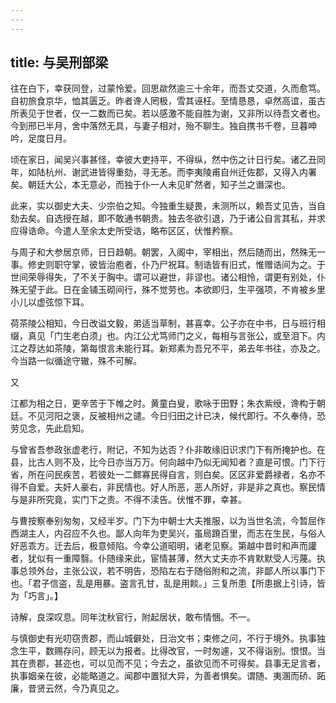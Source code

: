 ```yaml
---
---
---
```

title: 与吴刑部梁
---



往在白下，幸获同登，过蒙怜爱。回思歘然逾三十余年，而吾丈交道，久而愈笃。自初旅食京华，恤其匮乏。昨者谗人罔极，雪其诬枉。至情恳恳，卓然高谊，虽古所表见于世者，仅一二数而已矣。若以感激不能自胜为谢，又非所以待吾文者也。今到邢已半月，舍中落然无具，与妻子相对，殆不聊生。独自携书千卷，旦暮呻吟，足度日月。

顷在家日，闻吴兴事甚怪，幸彼大吏持平，不得纵，然中伤之计日行矣。诸乙丑同年，如陆杭州、谢武进皆得重劾，寻无恙。而李夷陵甫自州迁佐郡，又得入内署矣。朝廷大公，本无意必，而独于仆一人未见旷然者，知子兰之谮深也。

此来，实以御史大夫、少宗伯之知。今独重生疑畏，未测所以，赖吾丈见告，当自劾去矣。自选授在越，即不敢通书朝贵。独去冬欲引退，乃于诸公自言其私，并求应得诰命。今遣人至余太史所受诰，略布区区，伏惟矜察。

与周子和大参居京师，日日趋朝。朝罢，入阁中，宰相出，然后随而出，然殊无一事。修史则职守掌，彼皆治庖者，仆乃尸祝耳。制诰皆有旧式，惟赠诰间为之。于世间荣辱得失，了不关于胸中。谓可以避世，非谬也。诸公相怜，谓更有别处，仆殊无望于此。日在金铺玉砌间行，殊不觉劳也。本欲即归，生平强项，不肯被乡里小儿以虚弦惊下耳。

荷茶陵公相知，今日改谥文毅，弟适当草制，甚喜幸。公子亦在中书，日与班行相缀，真见「门生老白须」也。内江公尤笃师门之义，每相与言张公，或至泪下。内江之荐达如茶陵，第每恨言未能行耳。新郑素为吾兄不平，弟去年书往，亦及之。今当路一似循途守辙，殊不可解。

又

江都为相之日，更辛苦于下帷之时。黄童白叟，歌咏于田野；朱衣紫绶，谗构于朝廷。不见河阳之褒，反被相州之谴。今日归田之计已决，候代即行。不久奉侍，恐劳见念，先此启知。

与曾省吾参政张虚老行，附记，不知为达否？仆非敢缘旧识求门下有所掩护也。在县，比古人则不及，比今日亦当万万。何向越中乃似无闻知者？直是可恨。门下行省，所在问民疾苦，若彼处一二鳏寡民得自言，则白矣。区区非爱爵禄者，名亦不得不自爱。夫奸人豪右，非民情也。好人所恶，恶人所好，非是非之真也。察民情与是非所究竟，实门下之责。不得不渎告。伏惟不罪，幸甚。

与曹按察奉别匆匆，又经半岁。门下为中朝士大夫推服，以为当世名流，今暂屈作西湖主人，内召应不久也。鄙人向年为吏吴兴，虽局蹐百里，而志在生民，与俗人好恶乖方。迁去后，极意倾陷。今幸公道昭明，诸老见察。第越中昔时和声而讙者，犹似有一重障翳。仆随缘来此，宦情甚薄，然大丈夫亦不肯默默受人污蔑。执事总领外台，主张公议，若不明告，恐陷左右于随俗附和之流，非鄙人所以事门下也。「君子信盗，乱是用暴。盗言孔甘，乱是用餤。」三复所患【所患据上引诗，皆为「巧言」。】

诗解，良深叹息。同年沈秋官行，附起居状，敢布情悃。不一。

与慎御史有光叨窃贵郡，而山城僻处，日治文书；束修之问，不行于境外。执事独念生平，数赐存问，顾无以为报者。比得改官，一时匆遽，又不得诣别。恨恨。当其在贵郡，甚迩也，可以见而不见；今去之，虽欲见而不可得矣。县事无足言者，执事姻亲在彼，必能略道之。闻郡中置狱大异，为善者惧矣。谓随、夷溷而硚、跖廉，昔贤云然，今乃真见之。